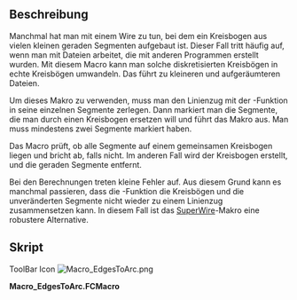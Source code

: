 <languages/>
{{Macro/de
|Name=EdgesToArc
|Translate=EdgesToArc
|Icon=Macro_EdgesToArc.png
|Description=Ersetzt die markierten Segmente durch einen Kreisbogen, falls möglich. Nützlich zum Wiederherstellen von diskretisierten Kreisbögen.
|Author=Jreinhardt
|Version=1.0
|Date=2014-01-02
|FCVersion=All
|Download=[https://wiki.freecad.org/images/6/65/Macro_EdgesToArc.png ToolBar Icon]
|SeeAlso=[[Macro_SuperWire/de|Macro SuperWire]]
}}

==Beschreibung==
Manchmal hat man mit einem Wire zu tun, bei dem ein Kreisbogen aus vielen kleinen geraden Segmenten aufgebaut ist. Dieser Fall tritt häufig auf, wenn man mit Dateien arbeitet, die mit anderen Programmen erstellt wurden. Mit diesem Macro kann man solche diskretisierten Kreisbögen in echte Kreisbögen umwandeln. Das führt zu kleineren und aufgeräumteren Dateien.

Um dieses Makro zu verwenden, muss man den Linienzug mit der {{KEY|[[Image:Draft_Downgrade.svg|16px]] [[Draft Downgrade/de|Herabstufen]]}}-Funktion in seine einzelnen Segmente zerlegen. Dann markiert man die Segmente, die man durch einen Kreisbogen ersetzen will und führt das Makro aus. Man muss mindestens zwei Segmente markiert haben.

Das Macro prüft, ob alle Segmente auf einem gemeinsamen Kreisbogen liegen und bricht ab, falls nicht. Im anderen Fall wird der Kreisbogen erstellt, und die geraden Segmente entfernt.

Bei den Berechnungen treten kleine Fehler auf. Aus diesem Grund kann es manchmal passieren, dass die {{KEY|[[Image:Draft_Upgrade.svg|16px]] [[Draft Upgrade/de|Hochstufen]]}}-Funktion die Kreisbögen und die unveränderten Segmente nicht wieder zu einem Linienzug zusammensetzen kann. In diesem Fall ist das [[Macro_SuperWire/de|SuperWire]]-Makro eine robustere Alternative.

<span id="Script"></span>
==Skript==

ToolBar Icon [[Image:Macro_EdgesToArc.png]]

'''Macro_EdgesToArc.FCMacro'''

{{MacroCode|code=

import Draft
import FreeCADGui, FreeCAD
from FreeCAD import Base, Console
from math import atan2, pi, fabs

#This macro replaces a number of edges approximating a circular arc by a proper circular arc.
#It might be necessary to use the superwire macro to recombine the edges back to a wire, because of small errors in the calculations.

sel = FreeCADGui.Selection.getSelection()
if len(sel) < 2:
    Console.PrintError("Too few edges are selected\n")
edges = [s.Shape for s in sel]

start_vertices = []
end_vertices = []
for edge in edges:
    start_vertices.append(edge.Vertexes[0].Point)
    end_vertices.append(edge.Vertexes[1].Point)
vertices = start_vertices + end_vertices

start,end,middle = None,None,None

#find start and end points
for edge in edges:
    is_start = True
    is_end = True
    for point in end_vertices:
        if edge.Vertexes[0].Point.distanceToPoint(point) < 1e-8:
            is_start = False

    for point in start_vertices:
        if edge.Vertexes[1].Point.distanceToPoint(point) < 1e-8:
            is_end = False
    if is_start:
        start = edge.Vertexes[0].Point
    if is_end:
        end = edge.Vertexes[1].Point

#find middle point, at least not too far away from the middle

for v in vertices:
    ratio = v.distanceToPoint(start)/v.distanceToPoint(end)
    if ratio > 0.5 and ratio < 2.:
        middle = v
        break

if middle is None:
    Console.PrintError("Could not find suitable middle point\n")

arc = Part.ArcOfCircle(start,middle,end)

#Check circularity
circular = True
for v in vertices:
    if fabs(v.distanceToPoint(arc.Center) - arc.Radius) > 1e-6:
        Console.PrintError("Edges do not approximate a circular arc\n")
        circular = False
        break

if circular:
        Part.show(arc.toShape())
        for shape in sel:
            FreeCAD.ActiveDocument.removeObject(shape.Name)
}}
{{clear}}